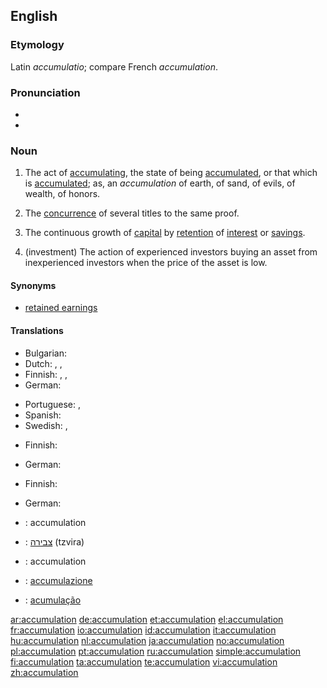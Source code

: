 ==English==

===Etymology===
Latin ''accumulatio''; compare French ''accumulation''.

===Pronunciation===
* {{audio|en-us-accumulation.ogg|Audio (US)}}
* {{rhymes|eɪʃən}}

===Noun===
{{en-noun}}

# The act of [[accumulating]], the state of being [[accumulated]], or that which is [[accumulated]]; as, an ''accumulation'' of earth, of sand, of evils, of wealth, of honors.
# {{legal}} The [[concurrence]] of several titles to the same proof.
# {{accounting}} The continuous growth of [[capital]] by [[retention]] of [[interest]] or [[savings]].
# (investment) The action of experienced investors buying an asset from inexperienced investors when the price of the asset is low.

====Synonyms====
* {{sense|accounting}} [[retained earnings]]

<!--====Derived terms====
* Accumulation of energy or power, the [[storing]] of energy by means of weights lifted or masses put in motion; electricity stored.
* An accumulation of degrees, ''(English University):'' the taking of several together, or at smaller intervals than usual or than is allowed by the rules.
-->

====Translations====
{{trans-top|act of accumulating, the state of being accumulated}}
* Bulgarian: {{t|bg|натрупване}}
* Dutch: {{t+|nl|accumulatie|f}}, {{t|nl|opstapeling|f}}, {{t-|nl|opeenhoping|f}}
* Finnish: {{t-|fi|kertyminen}}, {{t|fi|kasaantuminen}}, {{t-|fi|akkumulaatio}}
* German: {{t+|de|Anhäufung|f}}
{{trans-mid}}
* Portuguese: {{t+|pt|acumulação|f}},  {{t+|pt|acúmulo|m}}
* Spanish: {{t|es|acumulación|f}}
* Swedish: {{t+|sv|ackumulation}},  {{t|sv|ackumulering}}
{{trans-bottom}}

{{trans-top|concurrence of several titles to the same proof}}
* Finnish: {{t|fi|konkurrenssi}}
{{trans-mid}}
* German: {{t+|de|Konkurrenz|f}}
{{trans-bottom}}

{{trans-top|continuous growth of capital by retention of interest or savings}}
* Finnish: {{t|fi|karttuminen}}
{{trans-mid}}
* German: {{t+|de|Anhäufung|f}}
{{trans-bottom}}

{{checktrans-top}}
* {{ttbc|fr}}: accumulation {{f}}
* {{ttbc|he}}: [[צבירה]] (tzvira) {{f}}
* {{ttbc|ia}}: accumulation
* {{ttbc|it}}: [[accumulazione]]
* {{ttbc|pt}}: [[acumulação]]
{{trans-bottom}}

[[ar:accumulation]]
[[de:accumulation]]
[[et:accumulation]]
[[el:accumulation]]
[[fr:accumulation]]
[[io:accumulation]]
[[id:accumulation]]
[[it:accumulation]]
[[hu:accumulation]]
[[nl:accumulation]]
[[ja:accumulation]]
[[no:accumulation]]
[[pl:accumulation]]
[[pt:accumulation]]
[[ru:accumulation]]
[[simple:accumulation]]
[[fi:accumulation]]
[[ta:accumulation]]
[[te:accumulation]]
[[vi:accumulation]]
[[zh:accumulation]]